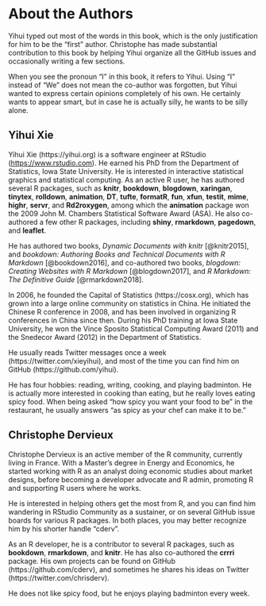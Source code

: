 # About the Authors {#author .unnumbered}

Yihui typed out most of the words in this book, which is the only justification for him to be the "first" author. Christophe has made substantial contribution to this book by helping Yihui organize all the GitHub issues and occasionally writing a few sections.

When you see the pronoun "I" in this book, it refers to Yihui. Using "I" instead of "We" does not mean the co-author was forgotten, but Yihui wanted to express certain opinions completely of his own. He certainly wants to appear smart, but in case he is actually silly, he wants to be silly alone.

## Yihui Xie {-}

Yihui Xie (https://yihui.org) is a software engineer at RStudio (<https://www.rstudio.com>). He earned his PhD from the Department of Statistics, Iowa State University. He is interested in interactive statistical graphics and statistical computing. As an active R user, he has authored several R packages, such as **knitr**, **bookdown**, **blogdown**, **xaringan**, **tinytex**, **rolldown**, **animation**, **DT**, **tufte**, **formatR**, **fun**, **xfun**, **testit**, **mime**, **highr**, **servr**, and **Rd2roxygen**, among which the **animation** package won the 2009 John M. Chambers Statistical Software Award (ASA). He also co-authored a few other R packages, including **shiny**, **rmarkdown**, **pagedown**, and **leaflet**.

He has authored two books, _Dynamic Documents with knitr_ [@knitr2015], and _bookdown: Authoring Books and Technical Documents with R Markdown_ [@bookdown2016], and co-authored two books, _blogdown: Creating Websites with R Markdown_ [@blogdown2017], and _R Markdown: The Definitive Guide_ [@rmarkdown2018].

In 2006, he founded the Capital of Statistics (https://cosx.org), which has grown into a large online community on statistics in China. He initiated the Chinese R conference in 2008, and has been involved in organizing R conferences in China since then. During his PhD training at Iowa State University, he won the Vince Sposito Statistical Computing Award (2011) and the Snedecor Award (2012) in the Department of Statistics.

He usually reads Twitter messages once a week (https://twitter.com/xieyihui), and most of the time you can find him on GitHub (https://github.com/yihui).

He has four hobbies: reading, writing, cooking, and playing badminton. He is actually more interested in cooking than eating, but he really loves eating spicy food. When being asked "how spicy you want your food to be" in the restaurant, he usually answers "as spicy as your chef can make it to be."

## Christophe Dervieux {-}

Christophe Dervieux is an active member of the R community, currently living in France. With a Master's degree in Energy and Economics, he started working with R as an analyst doing economic studies about market designs, before becoming a developer advocate and R admin, promoting R and supporting R users where he works.

He is interested in helping others get the most from R, and you can find him wandering in RStudio Community as a sustainer, or on several GitHub issue boards for various R packages. In both places, you may better recognize him by his shorter handle "cderv".

As an R developer, he is a contributor to several R packages, such as **bookdown**, **rmarkdown**, and **knitr**. He has also co-authored the **crrri** package. His own projects can be found on GitHub (https://github.com/cderv), and sometimes he shares his ideas on Twitter (https://twitter.com/chrisderv).

He does not like spicy food, but he enjoys playing badminton every week.
